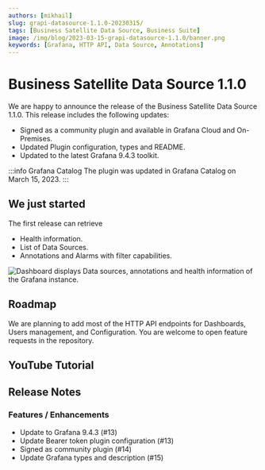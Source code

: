 ```yaml
---
authors: [mikhail]
slug: grapi-datasource-1.1.0-20230315/
tags: [Business Satellite Data Source, Business Suite]
image: /img/blog/2023-03-15-grapi-datasource-1.1.0/banner.png
keywords: [Grafana, HTTP API, Data Source, Annotations]
---
```



# Business Satellite Data Source 1.1.0

We are happy to announce the release of the Business Satellite Data Source 1.1.0. This release includes the following updates:

- Signed as a community plugin and available in Grafana Cloud and On-Premises.
- Updated Plugin configuration, types and README.
- Updated to the latest Grafana 9.4.3 toolkit.

:::info Grafana Catalog
The plugin was updated in Grafana Catalog on March 15, 2023.
:::

## We just started

The first release can retrieve

- Health information.
- List of Data Sources.
- Annotations and Alarms with filter capabilities.

<Image
  title="Dashboard displays Data sources, annotations and health information of the Grafana instance."
  src="/img/blog/2023-03-15-grapi-datasource-1.1.0/dashboard.png"
/>

## Roadmap

We are planning to add most of the HTTP API endpoints for Dashboards, Users management, and Configuration. You are welcome to open feature requests in the repository.

<GettingStarted />

## YouTube Tutorial

<Youtube
  id="0zibOEGqTJ8"
  title="Easy access to Grafana backend using Business Satellite data source."
/>

## Release Notes

### Features / Enhancements

- Update to Grafana 9.4.3 (#13)
- Update Bearer token plugin configuration (#13)
- Signed as community plugin (#14)
- Update Grafana types and description (#15)

<Feedback />
